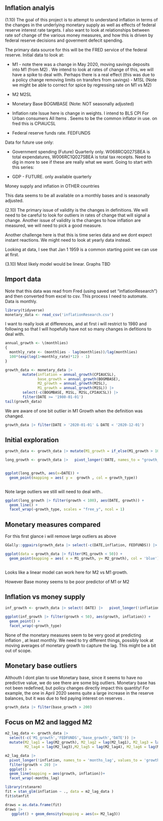 ## Inflation analyis

(1.10) The goal of this project is to attempt to understand inflation in terms of the changes in the underlying monetary supply as well as effects of federal reserve interest rate targets. I also want to look at relationships between rate sof change of the various money measures, and how this is driven by federal reserve decisions and goverment defecit spending.

The primary data source for this will be the FRED service of the federal reserve.  Initial data to look at:

   - M1 -  note there was a change in May 2020, moving savings deposits into M1 (from M2) .  We intend to look at rates of change of this, we will have a spike to deal with.  Perhaps there is a real effect (this was due to a policy change removing limits on transfers from savings) - M1SL (Note we might be able to correct for spice by regressing rate on M1 vs M2)

  - M2  M2SL

  - Monetary Base  BOGMBASE (Note: NOT seasonally adjusted)
  
  - Inflation rate Issue here is change in weights. I intend to  BLS CPI For Urban consumers All Items .  Seems to be the common inflator in use. on fred this is CPIAUCSL
  
  - Federal reserve funds rate. FEDFUNDS
  
Data for future use only: 

  - Government spending (Future) Quarterly only. W068RCQ027SBEA is total expendatures, W006RC1Q027SBEA is total tax receipts. Need to dig in more to see if these are really what we want. Going to start with this series: 
  
  - GDP - FUTURE. only available quarterly
  
  Money supply and inflation in OTHER countries
  
This data seems to be all available on a monthly bases and is seasonally adjusted.  
  
(2.10) The primary issue of validity is the changes in definitions. We will need to be careful to look for outliers in rates of change that will signal a change. Another issue of validity is the changes to how inflation are measured, we will need to pick a good measure.

Another challenge here is that this is time series data and we dont expect instant reactions. We might need to look at yearly data instead.

Looking at data, I see that Jan 1 1959 is a common starting point we can use at first.

(3.10)  Most likely model would be linear. Graphs TBD

## Import data

Note that this data was read from Fred (using saved set "inflationResearch") and then converted from excel to csv. This process I need to automate. Data is monthly.

```r
library(tidyverse)
monetary_data <- read_csv('inflationResearch.csv')
```

I want to really look at differences, and at first i will restrict to 1980 and following so that I will hopefully have not so many changes in defitions to deal with.

```r
 
annual_growth <- \(monthlies)
{
  monthly_rate <- (monthlies - lag(monthlies))/lag(monthlies)
  100*(exp(log(1+monthly_rate)*12) - 1)
}

growth_data <- monetary_data |> 
        mutate(inflation = annual_growth(CPIAUCSL),
               base_growth = annual_growth(BOGMBASE),
               M2_growth = annual_growth(M2SL),
               M1_growth = annual_growth(M1SL)) |>
        select(-c(BOGMBASE, M1SL, M2SL,CPIAUCSL)) |> 
        filter(DATE >= '1980-01-01')
tail(growth_data)
```

We are aware of one bit outlier in M1 Growth when the definition was changed.

```r
growth_data |> filter(DATE > '2020-01-01' & DATE < '2020-12-01')
```
## Initial exploration

```r
growth_data <- growth_data |> mutate(M1_growth = if_else(M1_growth > 100, NaN, M1_growth))

long_growth <- growth_data |>   pivot_longer(!DATE, names_to = "growth_type", values_to = "growth") #for plotting
 
```

```r
 
ggplot(long_growth, aes(x=DATE)) +
  geom_point(mapping = aes( y =  growth , col = growth_type))  
  
```

Note large outliers we still will need to deal with..


```r
ggplot(long_growth |> filter(growth < 100), aes(DATE, growth)) + 
  geom_line() + 
  facet_wrap(~growth_type, scales = "free_y", ncol = 1)
```
 

## Monetary measures compared



For this first glance i will remove large outliers as above

```r
GGally::ggpairs(growth_data |> select(-c(DATE,inflation, FEDFUNDS)) |> filter(M1_growth < 50 & base_growth < 50))
```

```r
ggplot(data = growth_data |> filter(M1_growth < 50)) +
  geom_point(mapping = aes( x = M1_growth, y= M2_growth), col = 'blue') 
  
```
Looks like a linear model can work here for M2 vs M1 growth. 

 
However Base money seems to be poor predictor of M1  or M2 

## Inflation vs money supply

```r
inf_growth <- growth_data |> select(-DATE) |>   pivot_longer(!inflation, names_to = "growth_type", values_to = "growth") #for plotting

ggplot(inf_growth |> filter(growth < 50), aes(growth, inflation)) + 
  geom_point() + 
  facet_wrap(~growth_type)
```
 
 
None of the monetary measures seem to be very good at predicting inflation , at least monthly. We need to try different things, possibly look at moving averages of monetary growth to capture the lag. This might be a bit out of scope.
 
 

## Monetary base outliers

Althouth I dont plan to use Monetary base, since it seems to have no predictive value, we do see there are some big outliers. Monetary base has not been redefined, but policy changes directly impact this quantity! For example, the one in April 2020 seems quite a large increase in the reserve balances, but it was due to fed paying interest on reserves .

```r
growth_data |> filter(base_growth > 200)

```
 

## Focus on M2 and lagged M2

```r
m2_lag_data <- growth_data |> 
  select(-c('M1_growth','FEDFUNDS','base_growth','DATE')) |>
  mutate(M2_lag1 = lag(M2_growth), M2_lag2 = lag(M2_lag1), M2_lag3 = lag(M2_lag2),
         M2_lag4 = lag(M2_lag3),M2_lag5 = lag(M2_lag4), M2_lag6 = lag(M2_lag5)) 

m2_lag_data |> 
  pivot_longer(!inflation, names_to = 'months_lag', values_to = 'growth') |>
  filter(growth < 20) |>
  ggplot() +
  geom_line(mapping = aes(growth, inflation))+
  facet_wrap(~months_lag) 

```


```r
library(rstanarm)
fit = stan_glm(inflation ~ ., data = m2_lag_data )
fit$stanfit
```


```r
draws = as.data.frame(fit)
draws |> 
   ggplot() + geom_density(mapping = aes(x= M2_lag3))
```

